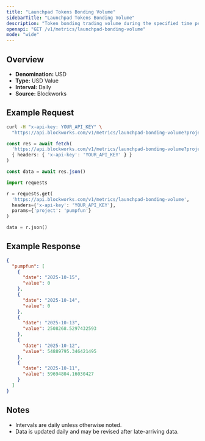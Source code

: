 ```yaml
---
title: "Launchpad Tokens Bonding Volume"
sidebarTitle: "Launchpad Tokens Bonding Volume"
description: "Token bonding trading volume during the specified time period for given launchpad."
openapi: "GET /v1/metrics/launchpad-bonding-volume"
mode: "wide"
---
```


## Overview

- **Denomination:** USD
- **Type:** USD Value
- **Interval:** Daily
- **Source:** Blockworks

## Example Request

<CodeGroup>

```bash cURL
curl -H "x-api-key: YOUR_API_KEY" \
  "https://api.blockworks.com/v1/metrics/launchpad-bonding-volume?project=pumpfun"
```

```typescript TypeScript
const res = await fetch(
  'https://api.blockworks.com/v1/metrics/launchpad-bonding-volume?project=pumpfun',
  { headers: { 'x-api-key': 'YOUR_API_KEY' } }
)

const data = await res.json()
```

```python Python
import requests

r = requests.get(
  'https://api.blockworks.com/v1/metrics/launchpad-bonding-volume',
  headers={'x-api-key': 'YOUR_API_KEY'},
  params={'project': 'pumpfun'}
)

data = r.json()
```

</CodeGroup>

## Example Response

```json
{
  "pumpfun": [
    {
      "date": "2025-10-15",
      "value": 0
    },
    {
      "date": "2025-10-14",
      "value": 0
    },
    {
      "date": "2025-10-13",
      "value": 2508268.5297432593
    },
    {
      "date": "2025-10-12",
      "value": 54889795.346421495
    },
    {
      "date": "2025-10-11",
      "value": 59694804.16030427
    }
  ]
}
```

## Notes
- Intervals are daily unless otherwise noted.
- Data is updated daily and may be revised after late-arriving data.